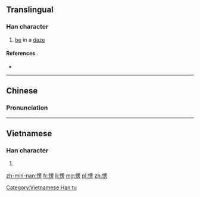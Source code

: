==Translingual==

===Han character===
{{Han char|rn=61|rad=心|as=09|sn=12|four=9602<sub>7</sub>|canj=心田中尸 (PWLS)|ids=⿰[[忄]]⿱[[罒]][[方]]}}

# [[be]] in a [[daze]]

====References====
* {{Han ref|kx=0396.071|dkj=10980|hdz=42328.120|uh=6123|ud=24867|bh=B468|bd=46184}}

----

==Chinese==
{{zh-hanzi-box|[[愣]]}}

===Pronunciation===
{{zh-pron
|m=lèng
|c=ling6
|mc=
|oc=
|ma=Zh-lèng.ogg
|cat=v
}}

----

==Vietnamese==

===Han character===
{{vi-readings|rs=心09| hanviet = lăng}}

# {{defn|lang=vi|sort=心09}}

[[Category:Vietnamese Han tu]]

[[zh-min-nan:愣]]
[[fr:愣]]
[[li:愣]]
[[mg:愣]]
[[pl:愣]]
[[zh:愣]]